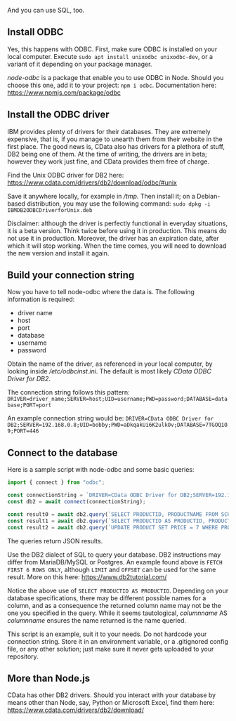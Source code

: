
<ArticleLayout slug='node-db2'>

And you can use SQL, too.

## Install ODBC

Yes, this happens with ODBC. First, make sure ODBC is installed on your local computer. Execute `sudo apt install unixodbc unixodbc-dev`, or a variant of it depending on your package manager.

_node-odbc_ is a package that enable you to use ODBC in Node. Should you choose this one, add it to your project: `npm i odbc`. Documentation here: https://www.npmjs.com/package/odbc

## Install the ODBC driver

IBM provides plenty of drivers for their databases. They are extremely expensive, that is, if you manage to unearth them from their website in the first place. The good news is, CData also has drivers for a plethora of stuff, DB2 being one of them. At the time of writing, the drivers are in beta; however they work just fine, and CData provides them free of charge.

Find the Unix ODBC driver for DB2 here: https://www.cdata.com/drivers/db2/download/odbc/#unix

Save it anywhere locally, for example in _/tmp_. Then install it; on a Debian-based distribution, you may use the following command: `sudo dpkg -i IBMDB2ODBCDriverforUnix.deb`

Disclaimer: although the driver is perfectly functional in everyday situations, it is a beta version. Think twice before using it in production. This means do not use it in production. Moreover, the driver has an expiration date, after which it will stop working. When the time comes, you will need to download the new version and install it again.


## Build your connection string

Now you have to tell node-odbc where the data is. The following information is required:
- driver name
- host
- port
- database
- username
- password

Obtain the name of the driver, as referenced in your local computer, by looking inside _/etc/odbcinst.ini_. The default is most likely _CData ODBC Driver for DB2_.

The connection string follows this pattern: `DRIVER=driver_name;SERVER=host;UID=username;PWD=password;DATABASE=database;PORT=port`

An example connection string would be: `DRIVER=CData ODBC Driver for DB2;SERVER=192.168.0.8;UID=bobby;PWD=aDkqakUi6K2ulkOv;DATABASE=7TGOQ1O9;PORT=446`

## Connect to the database

Here is a sample script with node-odbc and some basic queries:

```js
import { connect } from "odbc";

const connectionString = `DRIVER=CData ODBC Driver for DB2;SERVER=192.168.0.8;UID=bobby;PWD=aDkqakUi6K2ulkOv;DATABASE=7TGOQ1O9;PORT=446`;
const db2 = await connect(connectionString);

const result0 = await db2.query(`SELECT PRODUCTID, PRODUCTNAME FROM SCHEMA.PRODUCT FETCH FIRST 6 ROWS ONLY`);
const result1 = await db2.query(`SELECT PRODUCTID AS PRODUCTID, PRODUCTNAME AS PRODUCTNAME FROM SCHEMA.PRODUCT LIMIT 1000 OFFSET 4000`);
const result2 = await db2.query(`UPDATE PRODUCT SET PRICE = 7 WHERE PRODUCTID = 160`);
```

The queries return JSON results.

Use the DB2 dialect of SQL to query your database. DB2 instructions may differ from MariaDB/MySQL or Postgres. An example found above is `FETCH FIRST 6 ROWS ONLY`, although `LIMIT` and `OFFSET` can be used for the same result. More on this here: https://www.db2tutorial.com/

Notice the above use of `SELECT PRODUCTID AS PRODUCTID`. Depending on your database specifications, there may be different possible names for a column, and as a consequence the returned column name may not be the one you specified in the query. While it seems tautological, _columnname_ AS _columnname_ ensures the name returned is the name queried.

This script is an example, suit it to your needs. Do not hardcode your connection string. Store it in an environment variable, or a .gitignored config file, or any other solution; just make sure it never gets uploaded to your repository.

## More than Node.js

CData has other DB2 drivers. Should you interact with your database by means other than Node, say, Python or Microsoft Excel, find them here: https://www.cdata.com/drivers/db2/download/

</ArticleLayout>
